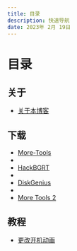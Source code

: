 ```yaml
---
title: 目录
description: 快速导航
date: 2023年 2月 19日
---
```

# 目录

## 关于

- [关于本博客](https://sksblog.netlify.app/posts/PA001)

## 下载

- [More-Tools](https://sksblog.netlify.app/posts/PD0001)
-
- [HackBGRT](https://sksblog.netlify.app/posts/PD0002)
-
- [DiskGenius](https://sksblog.netlify.app/posts/PD0003)
-
- [More Tools 2](https://sksblog.netlify.app/posts/PD0004)

## 教程

- [更改开机动画](https://sksblog.netlify.app/posts/PT0001)